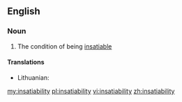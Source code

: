 ==English==

===Noun===
{{en-noun|-}}

# The condition of being [[insatiable]]

====Translations====
{{trans-top|insatiability}}
* Lithuanian: {{t|lt|nepasotinamumas|m}}
{{trans-mid}}
{{trans-bottom}}

[[my:insatiability]]
[[pl:insatiability]]
[[vi:insatiability]]
[[zh:insatiability]]